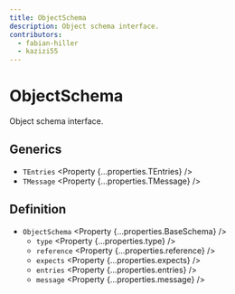 ```yaml
---
title: ObjectSchema
description: Object schema interface.
contributors:
  - fabian-hiller
  - kazizi55
---
```



# ObjectSchema

Object schema interface.

## Generics

- `TEntries` <Property {...properties.TEntries} />
- `TMessage` <Property {...properties.TMessage} />

## Definition

- `ObjectSchema` <Property {...properties.BaseSchema} />
  - `type` <Property {...properties.type} />
  - `reference` <Property {...properties.reference} />
  - `expects` <Property {...properties.expects} />
  - `entries` <Property {...properties.entries} />
  - `message` <Property {...properties.message} />
